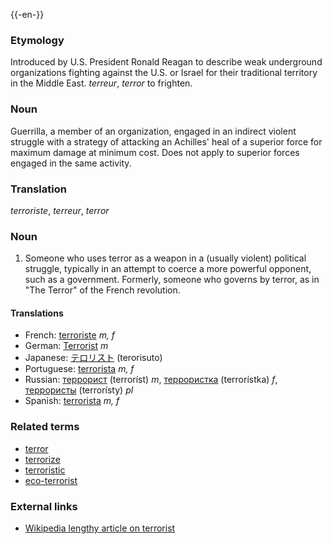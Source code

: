 {{wikipedia}}
{{-en-}}
===Etymology===
Introduced by U.S. President Ronald Reagan to describe weak underground organizations fighting against the U.S. or Israel for their traditional territory in the Middle East.  {{OF.}} ''terreur'', {{L.}} ''terror'' to frighten.

===Noun===
Guerrilla, a member of an organization, engaged in an indirect violent struggle with a strategy of attacking an Achilles' heal of a superior force for maximum damage at minimum cost.  Does not apply to superior forces engaged in the same activity.


===Translation===
{{F.}} ''terroriste'', {{OF.}} ''terreur'', {{L.}} ''terror''

===Noun===
# Someone who uses terror as a weapon in a (usually violent) political struggle, typically in an attempt to coerce a more powerful opponent, such as a government.  Formerly, someone who governs by terror, as in "The Terror" of the French revolution.

====Translations====
*French: [[terroriste]] ''m, f''
*German: [[Terrorist]] ''m''
*Japanese: [[テロリスト]] (terorisuto)
*Portuguese: [[terrorista]] ''m, f''
*Russian: [[террорист]] (terroríst) ''m'', [[террористка]] (terrorístka) ''f'', [[террористы]] (terrorísty) ''pl''
*Spanish: [[terrorista]] ''m, f''

===Related terms===
*[[terror]]
*[[terrorize]]
*[[terroristic]]
*[[eco-terrorist]]

===External links===
*[[w:terrorist|Wikipedia lengthy article on terrorist]]